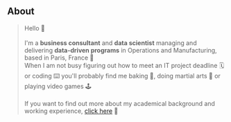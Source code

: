 ## About

> Hello 👋 <br/><br/>
> I'm a **business consultant** and **data scientist** managing and delivering **data-driven programs** in Operations and Manufacturing, based in Paris, France 🗼<br/>
> When I am not busy figuring out how to meet an IT project deadline 🗓 or coding ⌨️ you'll probably find me baking 🧁, doing martial arts 🥋 or playing video games 🕹 <br/><br/>
> If you want to find out more about my academical background and working experience, [click here](https://public-hosted-docs.s3.eu-west-1.amazonaws.com/H1%202020%20-%20Esport%20-%20E.%20NOEL%20resume.pdf?response-content-disposition=inline&X-Amz-Security-Token=IQoJb3JpZ2luX2VjEGcaCWV1LXdlc3QtMyJGMEQCIG54ct1npmWFgLwVfSaBKXC0VL7sl2gNMuRb5njKth59AiAWBfTRsR6z6lGUJ6cKbp%2B9N1g8jVzz%2FZjUVqTx%2FGI1WSrEAghgEAIaDDEwNjQxMjM3MzU2OSIMl9O1GSRXT20Z98R7KqECFoAfJ%2FxMqB55h9F8fyUgmDMJ29hc8iDUmPPa5H8T%2BAQfAqWs8rtZfBY6MzvrggM41hc%2FyYv4Pkp1JkVopTRScMkgltvP5MPWWKggKkSfiriQqcJ3kiq8oFsWruxzjnBw0PvXrty2faJbFQzzgZzpoZ579FM3E38NtmAb%2BnWte1q%2BfPEOir369o4U5axSb5K9MseC0P11EOXD5gFmjmZ2%2BtlTvhPYm82DSNOf5JXzrkXcX2lF7L%2BW%2BiYG7g70seF8b0io3uQbb4RlOssgHUh32LAKCfEXMOh9BRFKO4TPKsPFJasmlnHKsxdbL67ni8xPYsv30qvvqW1949hbG8DgKq45J9L%2FQthJ3wORpo9Tt0t7djJnApppOZBZORcmYpuT%2BDCEmLT6BTqxAgGJ73%2Bw7puZoml8dar3%2FL3PrT6b36x%2FZ%2FU04TQOHTbl42vdUQb%2Fnm%2FsMSlTDbFmTDQjtfbTcBIXDcUs6CLJZgw2WSgJtvtq4t0UcDHK3%2FXClrrLL7Pj%2Bwht23ibbnkiT0gWJjD967dYb8f8aYwjGKskcQOO1Rpy0XjcveB2wFC11SoyalX6R35HUGO%2BJh5gayWjGF4mRe6TmDXIBUqyKGvtYhCNTgUc8yx1v3LxGVfRslbr9%2BCWi4R%2BsRV6zSY3XI%2BOSBwFHhy1WYFwR1fKCwHx285snFPK7x7LbooFvOHsmvD0DJFX3HPXGN8NvqABzx68s%2FPhOPSqHS1CAZ75AkJSdqVCMKNaO0dJkVKb%2FHAwvUUw4sC0KXaswDAGexLQG8nK93Zvf1ziKmfUy9uCCVyh&X-Amz-Algorithm=AWS4-HMAC-SHA256&X-Amz-Date=20200831T144409Z&X-Amz-SignedHeaders=host&X-Amz-Expires=300&X-Amz-Credential=ASIARRRVL6ZA4ZJAB4HH%2F20200831%2Feu-west-1%2Fs3%2Faws4_request&X-Amz-Signature=098e488135b1623ad537c9394a4ee4a79d7f92d8a7c76ad46374246bdb282740) 💫
